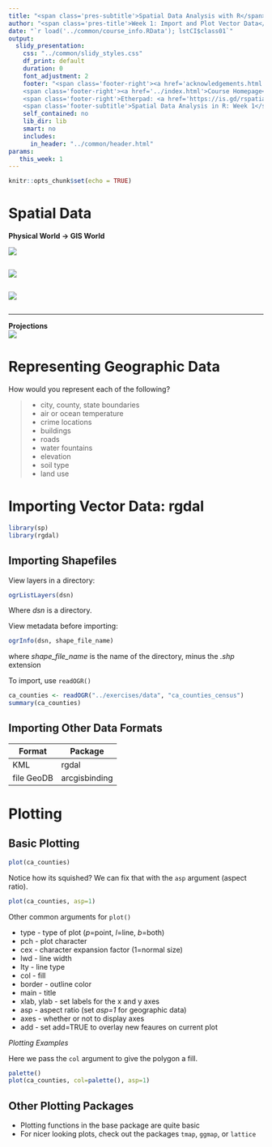 ```yaml
---
title: "<span class='pres-subtitle'>Spatial Data Analysis with R</span>"
author: "<span class='pres-title'>Week 1: Import and Plot Vector Data</span>"
date: "`r load('../common/course_info.RData'); lstCI$class01`"
output:
  slidy_presentation:
    css: "../common/slidy_styles.css"
    df_print: default
    duration: 0
    font_adjustment: 2
    footer: "<span class='footer-right'><a href='acknowledgements.html'>Acknowledgements</a></span> 
    <span class='footer-right'><a href='../index.html'>Course Homepage</a></span>
    <span class='footer-right'>Etherpad: <a href='https://is.gd/rspatial_baygeo_s18'>https://is.gd/rspatial_baygeo_s18</a></span>
    <span class='footer-subtitle'>Spatial Data Analysis in R: Week 1</span>"
    self_contained: no
    lib_dir: lib
    smart: no
    includes:
      in_header: "../common/header.html"
params:
   this_week: 1
---
```


```r
knitr::opts_chunk$set(echo = TRUE)
```

# Spatial Data

<div class="incremental"><div>
__Physical World &rarr; GIS World__

<div class="incremental centerblock" style="margin-bottom:2em;"><img src="images/layers.jpg"></img></div>

<div class="incremental centerblock" style="margin-bottom:2em;"><img src="images/vectors-features-abstract.png"></img></div>

<div class="incremental centerblock" style="margin-bottom:2em;"><img src="images/raster-features-abstract.png"></img></div>

</div></div>

<div class="incremental"><div><hr class="hrdivider">
__Projections__
<div class="centerblock"><img src="images/projections_550x682.png"></img></div>
</div></div>

# Representing Geographic Data 

How would you represent each of the following?

<div class="indented2">
>- city, county, state boundaries
>- air or ocean temperature
>- crime locations
>- buildings
>- roads
>- water fountains
>- elevation
>- soil type
>- land use
</div>


# Importing Vector Data: rgdal

```r
library(sp)
library(rgdal)
```

## Importing Shapefiles

View layers in a directory:

```r
ogrListLayers(dsn)
```

Where _dsn_ is a directory.

View metadata before importing:

```r
ogrInfo(dsn, shape_file_name)
```

where _shape_file_name_ is the name of the directory, minus the _.shp_ extension

To import, use ```readOGR()```

```r
ca_counties <- readOGR("../exercises/data", "ca_counties_census")
summary(ca_counties)
```

## Importing Other Data Formats

| Format          | Package        |
| -------------   | -------------- |
| KML             | rgdal          |
| file GeoDB      | arcgisbinding  |


# Plotting

## Basic Plotting

```r
plot(ca_counties)
```

Notice how its squished? We can fix that with the ```asp``` argument (aspect ratio).

```r
plot(ca_counties, asp=1)
```

Other common arguments for ```plot()```

<div class="compact">
- type - type of plot (_p_=point, _l_=line, _b_=both)
- pch - plot character
- cex - character expansion factor (1=normal size)
- lwd - line width
- lty - line type
- col - fill
- border - outline color
- main - title
- xlab, ylab - set labels for the x and y axes
- asp - aspect ratio (set _asp=1_ for geographic data)
- axes - whether or not to display axes
- add - set add=TRUE to overlay new feaures on current plot
</div>

_Plotting Examples_

Here we pass the ```col``` argument to give the polygon a fill.

```r
palette()
plot(ca_counties, col=palette(), asp=1)
```

## Other Plotting Packages

<div class="indented2">
- Plotting functions in the base package are quite basic
- For nicer looking plots, check out the packages ```tmap```, ```ggmap```, or ```lattice```
</div>


